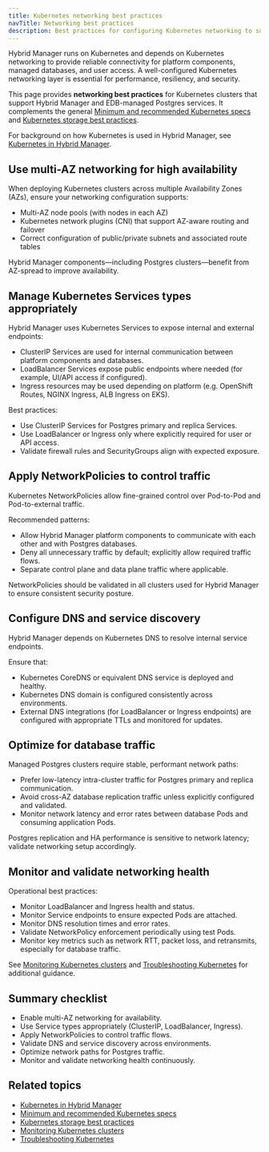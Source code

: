```yaml
---
title: Kubernetes networking best practices
navTitle: Networking best practices
description: Best practices for configuring Kubernetes networking to support Hybrid Manager and EDB-managed Postgres databases.
---
```


Hybrid Manager runs on Kubernetes and depends on Kubernetes networking to provide reliable connectivity for platform components, managed databases, and user access.
A well-configured Kubernetes networking layer is essential for performance, resiliency, and security.

This page provides **networking best practices** for Kubernetes clusters that support Hybrid Manager and EDB-managed Postgres services. It complements the general [Minimum and recommended Kubernetes specs](./minimum-recommended-k8s-specs) and [Kubernetes storage best practices](./k8s-storage-best-practices).

For background on how Kubernetes is used in Hybrid Manager, see [Kubernetes in Hybrid Manager](/portal/kubernetes/learn/explained/k8s-in-hybrid-manager).

## Use multi-AZ networking for high availability

When deploying Kubernetes clusters across multiple Availability Zones (AZs), ensure your networking configuration supports:

- Multi-AZ node pools (with nodes in each AZ)
- Kubernetes network plugins (CNI) that support AZ-aware routing and failover
- Correct configuration of public/private subnets and associated route tables

Hybrid Manager components—including Postgres clusters—benefit from AZ-spread to improve availability.

## Manage Kubernetes Services types appropriately

Hybrid Manager uses Kubernetes Services to expose internal and external endpoints:

- ClusterIP Services are used for internal communication between platform components and databases.
- LoadBalancer Services expose public endpoints where needed (for example, UI/API access if configured).
- Ingress resources may be used depending on platform (e.g. OpenShift Routes, NGINX Ingress, ALB Ingress on EKS).

Best practices:

- Use ClusterIP Services for Postgres primary and replica Services.
- Use LoadBalancer or Ingress only where explicitly required for user or API access.
- Validate firewall rules and SecurityGroups align with expected exposure.

## Apply NetworkPolicies to control traffic

Kubernetes NetworkPolicies allow fine-grained control over Pod-to-Pod and Pod-to-external traffic.

Recommended patterns:

- Allow Hybrid Manager platform components to communicate with each other and with Postgres databases.
- Deny all unnecessary traffic by default; explicitly allow required traffic flows.
- Separate control plane and data plane traffic where applicable.

NetworkPolicies should be validated in all clusters used for Hybrid Manager to ensure consistent security posture.

## Configure DNS and service discovery

Hybrid Manager depends on Kubernetes DNS to resolve internal service endpoints.

Ensure that:

- Kubernetes CoreDNS or equivalent DNS service is deployed and healthy.
- Kubernetes DNS domain is configured consistently across environments.
- External DNS integrations (for LoadBalancer or Ingress endpoints) are configured with appropriate TTLs and monitored for updates.

## Optimize for database traffic

Managed Postgres clusters require stable, performant network paths:

- Prefer low-latency intra-cluster traffic for Postgres primary and replica communication.
- Avoid cross-AZ database replication traffic unless explicitly configured and validated.
- Monitor network latency and error rates between database Pods and consuming application Pods.

Postgres replication and HA performance is sensitive to network latency; validate networking setup accordingly.

## Monitor and validate networking health

Operational best practices:

- Monitor LoadBalancer and Ingress health and status.
- Monitor Service endpoints to ensure expected Pods are attached.
- Monitor DNS resolution times and error rates.
- Validate NetworkPolicy enforcement periodically using test Pods.
- Monitor key metrics such as network RTT, packet loss, and retransmits, especially for database traffic.

See [Monitoring Kubernetes clusters](/portal/kubernetes/learn/how-to/monitor-kubernetes-cluster) and [Troubleshooting Kubernetes](/portal/kubernetes/learn/how-to/troubleshooting-on-kubernetes) for additional guidance.

## Summary checklist

- Enable multi-AZ networking for availability.
- Use Service types appropriately (ClusterIP, LoadBalancer, Ingress).
- Apply NetworkPolicies to control traffic flows.
- Validate DNS and service discovery across environments.
- Optimize network paths for Postgres traffic.
- Monitor and validate networking health continuously.

## Related topics

- [Kubernetes in Hybrid Manager](/portal/kubernetes/learn/explained/k8s-in-hybrid-manager)
- [Minimum and recommended Kubernetes specs](./minimum-recommended-k8s-specs)
- [Kubernetes storage best practices](./k8s-storage-best-practices)
- [Monitoring Kubernetes clusters](/portal/kubernetes/learn/how-to/monitor-kubernetes-cluster)
- [Troubleshooting Kubernetes](/portal/kubernetes/learn/how-to/troubleshooting-on-kubernetes)
